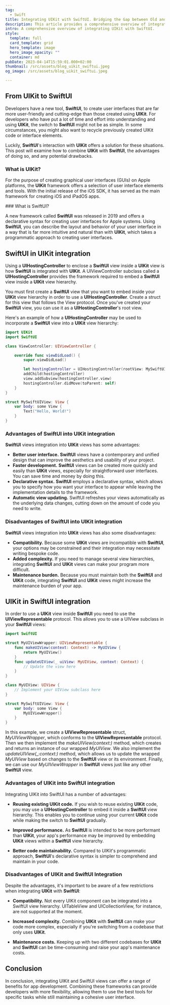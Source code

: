 ```yaml
---
tag:
  - Swift
title: Integrating UIKit with SwiftUI. Bridging the Gap between Old and New
description: This article provides a comprehensive overview of integrating UIKit with SwiftUI, including both the benefits and limitations of this approach.
intro: A comprehensive overview of integrating UIKit with SwiftUI.
style:
  template: full
  card_template: grid
  hero_template: image
  hero_image_opacity: ""
  container: md
pubDate: 2023-04-14T15:59:01.000+02:00
thumbnail: /src/assets/blog_uikit_swiftui.jpeg
og_image: /src/assets/blog_uikit_swiftui.jpeg

---
```


## From UIKit to SwiftUI

Developers have a new tool, **SwiftUI**, to create user interfaces that are far more user-friendly and cutting-edge than those created using **UIKit**. For developers who have put a lot of time and effort into understanding and using **UIKit**, the switch to **SwiftUI** might not be as simple. In some circumstances, you might also want to recycle previously created UIKit code or interface elements.

Luckily, **SwiftUI**'s interaction with **UIKit** offers a solution for these situations. This post will examine how to combine **UIKit** with **SwiftUI**, the advantages of doing so, and any potential drawbacks.


### What is UIKit?

For the purpose of creating graphical user interfaces (GUIs) on Apple platforms, the **UIKit** framework offers a selection of user interface elements and tools. With the initial release of the iOS SDK, it has served as the main framework for creating iOS and iPadOS apps.

### What is SwiftUI?

A new framework called **SwiftUI** was released in 2019 and offers a declarative syntax for creating user interfaces for Apple systems. Using **SwiftUI**, you can describe the layout and behavior of your user interface in a way that is far more intuitive and natural than with **UIKit**, which takes a programmatic approach to creating user interfaces.

## SwiftUI in UIKit integration

Using a **UIHostingController** to enclose a **SwiftUI** view inside a **UIKit** view is how **SwiftUI** is integrated with **UIKit**. A UIViewController subclass called a **UIHostingController** provides the framework required to embed a **SwiftUI** view inside a **UIKit** view hierarchy.

You must first create a **SwiftUI** view that you want to embed inside your **UIKit** view hierarchy in order to use a **UIHostingController**. Create a struct for this view that follows the View protocol. Once you've created your **SwiftUI** view, you can use it as a **UIHostingController**'s root view.

Here's an example of how a **UIHostingController** may be used to incorporate a **SwiftUI** view into a **UIKit** view hierarchy:

```swift
import UIKit
import SwiftUI

class ViewController: UIViewController {

    override func viewDidLoad() {
        super.viewDidLoad()

        let hostingController = UIHostingController(rootView: MySwiftUIView())
        addChild(hostingController)
        view.addSubview(hostingController.view)
        hostingController.didMove(toParent: self)
    }
}

struct MySwiftUIView: View {
    var body: some View {
        Text("Hello, World!")
    }
}
```
### Advantages of SwiftUI into UIKit integration

**SwiftUI** views integration into **UIKit** views has some advantages:

* **Better user interface.** **SwiftUI** views have a contemporary and unified design that can improve the aesthetics and usability of your project.
* **Faster development.** **SwiftUI** views can be created more quickly and easily than **UIKit** views, especially for straightforward user interfaces. You can save time and money by doing this.
* **Declarative syntax.** **SwiftUI** employs a declarative syntax, which allows you to specify how you want your interface to appear while leaving the implementation details to the framework.
* **Automatic view updating.** SwiftUI refreshes your views automatically as the underlying data changes, cutting down on the amount of code you need to write.

### Disadvantages of SwiftUI into UIKit integration
**SwiftUI** views integration into **UIKit** views has also some disadvantages:

* **Compatibility.** Because some **UIKit** views are incompatible with **SwiftUI**, your options may be constrained and their integration may necessitate writing bespoke code.
* **Added complexity.** If you need to manage several view hierarchies, integrating **SwiftUI** and **UIKit** views can make your program more difficult.
* **Maintenance burden.** Because you must maintain both the **SwiftUI** and **UIKit** code, integrating **SwiftUI** and **UIKit** views might increase the maintenance burden of your app.

## UIKit in SwiftUI integration


In order to use a **UIKit** view inside **SwiftUI** you need to use the **UIViewRepresentable** protocol. This allows you to use a UIView subclass in your **SwiftUI** views:

```swift
import SwiftUI

struct MyUIViewWrapper: UIViewRepresentable {
    func makeUIView(context: Context) -> MyUIView {
        return MyUIView()
    }
    func updateUIView(_ uiView: MyUIView, context: Context) {
        // Update the view here
    }
}

class MyUIView: UIView {
    // Implement your UIView subclass here
}

struct MySwiftUIView: View {
    var body: some View {
        MyUIViewWrapper()
    }
}
```
In this example, we create a **UIViewRepresentable** struct, *MyUIViewWrapper*, which conforms to the **UIViewRepresentable** protocol. Then we then implement the *makeUIView(context:)* method, which creates and returns an instance of our wrapped *MyUIView*. 
We also implement the *updateUIView(_:context:)* method, which allows us to update the wrapped *MyUIView* based on changes to the **SwiftUI** view or its environment. Finally, we can use our *MyUIViewWrapper* in **SwiftUI** views just like any other **SwiftUI** view.


### Advantages of UIKit into SwiftUI integration

Integrating UIKit into SwiftUI has a number of advantages:

* **Reusing existing UIKit code.** If you wish to reuse existing **UIKit** code, you may use a **UIHostingController** to embed it inside a **SwiftUI** view hierarchy. This enables you to continue using your current **UIKit** code while making the switch to **SwiftUI** gradually.

* **Improved performance.** As **SwiftUI** is intended to be more performant than **UIKit**, your app's performance may be improved by embedding **UIKit** views within a **SwiftUI** view hierarchy.

* **Better code maintainability.** Compared to *UIKit*'s programmatic approach, **SwiftUI**'s declarative syntax is simpler to comprehend and maintain in your code.

### Disadvantages of UIKit and SwiftUI Integration

Despite the advantages, it's important to be aware of a few restrictions when integrating **UIKit** with **SwiftUI**:

* **Compatibility.** Not every UIKit component can be integrated into a SwiftUI view hierarchy. UITableView and UICollectionView, for instance, are not supported at the moment.

* **Increased complexity.** Combining **UIKit** with **SwiftUI** can make your code more complex, especially if you're switching from a codebase that only uses **UIKit**.

* **Maintenance costs.** Keeping up with two different codebases for **UIKit** and **SwiftUI** can be time-consuming and raise your app's maintenance costs.


## Conclusion
In conclusion, integrating UIKit and SwiftUI views can offer a range of benefits for app development. Combining these frameworks can provide developers with more flexibility, allowing them to use the best tools for specific tasks while still maintaining a cohesive user interface.



